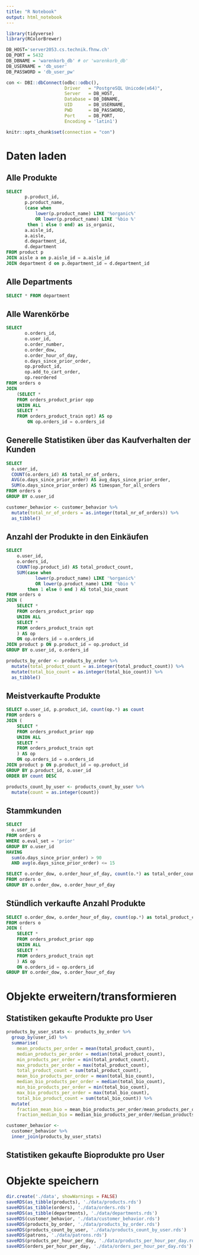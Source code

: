 ---
title: "R Notebook"
output: html_notebook
---

```{r, echo=FALSE}
library(tidyverse)
library(RColorBrewer)

DB_HOST='server2053.cs.technik.fhnw.ch'
DB_PORT = 5432
DB_DBNAME = 'warenkorb_db' # or 'warenkorb_db'
DB_USERNAME = 'db_user' 
DB_PASSWORD = 'db_user_pw'

con <- DBI::dbConnect(odbc::odbc(),
                      Driver   = "PostgreSQL Unicode(x64)",
                      Server   = DB_HOST,
                      Database = DB_DBNAME,
                      UID      = DB_USERNAME,
                      PWD      = DB_PASSWORD,
                      Port     = DB_PORT,
                      Encoding = 'latin1')

knitr::opts_chunk$set(connection = "con")
```
# Daten laden

## Alle Produkte

```{sql, connection=con, output.var=products}
SELECT
       p.product_id,
       p.product_name,
       (case when
           lower(p.product_name) LIKE '%organic%'
           OR lower(p.product_name) LIKE '%bio %'
        then 1 else 0 end) as is_organic,
       a.aisle_id,
       a.aisle,
       d.department_id,
       d.department
FROM product p
JOIN aisle a on p.aisle_id = a.aisle_id
JOIN department d on p.department_id = d.department_id
```

## Alle Departments
```{sql connection=con, output.var=departments}
SELECT * FROM department
```


## Alle Warenkörbe

```{sql connection=con, output.var=orders}
SELECT 
       o.orders_id, 
       o.user_id, 
       o.order_number, 
       o.order_dow, 
       o.order_hour_of_day, 
       o.days_since_prior_order,
       op.product_id,
       op.add_to_cart_order,
       op.reordered
FROM orders o
JOIN
    (SELECT *
    FROM orders_product_prior opp
    UNION ALL
    SELECT *
    FROM orders_product_train opt) AS op
        ON op.orders_id = o.orders_id
```

## Generelle Statistiken über das Kaufverhalten der Kunden

```{sql connection=con, output.var=customer_behavior}
SELECT
  o.user_id,
  COUNT(o.orders_id) AS total_nr_of_orders,
  AVG(o.days_since_prior_order) AS avg_days_since_prior_order,
  SUM(o.days_since_prior_order) AS timespan_for_all_orders
FROM orders o
GROUP BY o.user_id
```

```{r}
customer_behavior <- customer_behavior %>%
  mutate(total_nr_of_orders = as.integer(total_nr_of_orders)) %>%
  as_tibble()
```

## Anzahl der Produkte in den Einkäufen

```{sql connection=con, output.var=products_by_order}
SELECT
    o.user_id,
    o.orders_id,
    COUNT(op.product_id) AS total_product_count,
    SUM(case when
           lower(p.product_name) LIKE '%organic%'
           OR lower(p.product_name) LIKE '%bio %'
        then 1 else 0 end ) AS total_bio_count
FROM orders o
JOIN (
    SELECT *
    FROM orders_product_prior opp
    UNION ALL
    SELECT *
    FROM orders_product_train opt
    ) AS op
    ON op.orders_id = o.orders_id
JOIN product p ON p.product_id = op.product_id
GROUP BY o.user_id, o.orders_id
```

```{r}
products_by_order <- products_by_order %>%
  mutate(total_product_count = as.integer(total_product_count)) %>%
  mutate(total_bio_count = as.integer(total_bio_count)) %>%
  as_tibble()
```

## Meistverkaufte Produkte 
```{sql connection=con, output.var=products_count_by_user} 
SELECT o.user_id, p.product_id, count(op.*) as count 
FROM orders o 
JOIN ( 
    SELECT * 
    FROM orders_product_prior opp 
    UNION ALL 
    SELECT * 
    FROM orders_product_train opt 
    ) AS op 
    ON op.orders_id = o.orders_id 
JOIN product p ON p.product_id = op.product_id 
GROUP BY p.product_id, o.user_id 
ORDER BY count DESC  
``` 
 
```{r} 
products_count_by_user <- products_count_by_user %>% 
  mutate(count = as.integer(count)) 
``` 

## Stammkunden

```{sql, connection=con, output.var=patrons}
SELECT
  o.user_id
FROM orders o
WHERE o.eval_set = 'prior'
GROUP BY o.user_id
HAVING
  sum(o.days_since_prior_order) > 90
  AND avg(o.days_since_prior_order) <= 15
```

```{sql, connection=con, output.var=orders_per_hour_per_day}
SELECT o.order_dow, o.order_hour_of_day, count(o.*) as total_order_count 
FROM orders o 
GROUP BY o.order_dow, o.order_hour_of_day

``` 

## Stündlich verkaufte Anzahl Produkte
```{sql, connection=con, output.var=products_per_hour_per_day}
SELECT o.order_dow, o.order_hour_of_day, count(op.*) as total_product_count 
FROM orders o 
JOIN ( 
    SELECT * 
    FROM orders_product_prior opp 
    UNION ALL 
    SELECT * 
    FROM orders_product_train opt 
    ) AS op 
    ON o.orders_id = op.orders_id 
GROUP BY o.order_dow, o.order_hour_of_day

``` 


# Objekte erweitern/transformieren

## Statistiken gekaufte Produkte pro User
```{r}
products_by_user_stats <- products_by_order %>%
  group_by(user_id) %>%
  summarise(
    mean_products_per_order = mean(total_product_count), 
    median_products_per_order = median(total_product_count),
    min_products_per_order = min(total_product_count),
    max_products_per_order = max(total_product_count),
    total_product_count = sum(total_product_count),
    mean_bio_products_per_order = mean(total_bio_count), 
    median_bio_products_per_order = median(total_bio_count),
    min_bio_products_per_order = min(total_bio_count),
    max_bio_products_per_order = max(total_bio_count),
    total_bio_product_count = sum(total_bio_count)) %>%
  mutate(
    fraction_mean_bio = mean_bio_products_per_order/mean_products_per_order,
    fraction_median_bio = median_bio_products_per_order/median_products_per_order)

customer_behavior <-
  customer_behavior %>%
  inner_join(products_by_user_stats)
```




## Statistiken gekaufte Bioprodukte pro User


# Objekte speichern
```{r}
dir.create('./data', showWarnings = FALSE)
saveRDS(as_tibble(products), './data/products.rds')
saveRDS(as_tibble(orders), './data/orders.rds')
saveRDS(as_tibble(departments), './data/departments.rds')
saveRDS(customer_behavior, './data/customer_behavior.rds')
saveRDS(products_by_order, './data/products_by_order.rds')
saveRDS(products_count_by_user, './data/products_count_by_user.rds')
saveRDS(patrons, './data/patrons.rds')
saveRDS(products_per_hour_per_day, './data/products_per_hour_per_day.rds')
saveRDS(orders_per_hour_per_day, './data/orders_per_hour_per_day.rds')

```

